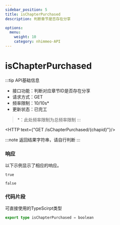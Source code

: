 ```yaml
---
sidebar_position: 5
title: isChapterPurchased
description: 判断章节是否存在分享

options:
  menu:
    weight: 10
    category: nhimmeo-API
---
```


# isChapterPurchased

:::tip API基础信息
- 接口功能：判断对应章节ID是否存在分享
- 请求方式：GET
- 频率限制：<span id="blue">10/10s*</span>
- 更新状态：<span id="green">已完工</span>

> *：此处频率限制为总频率限制
:::

<HTTP text={"GET /isChapterPurchased/{chapid}"}/>

:::note
返回结果字符串，请自行判断
:::

### 响应

以下示例显示了相应的响应。

```tsx title="Response"
true
```

```tsx title="Response"
false
```

### 代码片段

可直接使用的TypeScirpt类型
```ts
export type isChapterPurchased = boolean
```